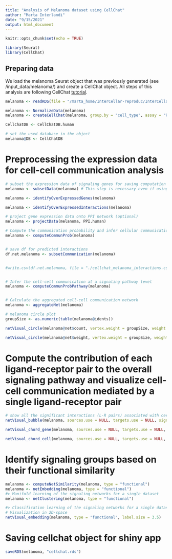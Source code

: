```yaml
---
title: "Analysis of Melanoma dataset using CellChat"
author: "Marta Interlandi"
date: "9/15/2021"
output: html_document
---
```


```r
knitr::opts_chunk$set(echo = TRUE)

```

```r
library(Seurat) 
library(CellChat)
```

## Preparing data

We load the melanoma Seurat object that was previously generated (see /input_data/melanoma/) and create a CellChat object. All steps of this analysis are following CellChat [tutorial](https://htmlpreview.github.io/?https://github.com/sqjin/CellChat/blob/master/tutorial/CellChat-vignette.html).

```r
melanoma <- readRDS(file = "/marta_home/InterCellar-reproduc/InterCellar-reproducibility/input_data/melanoma/melanoma_seuobj.rds")

melanoma <- NormalizeData(melanoma)
melanoma <- createCellChat(melanoma, group.by = "cell_type", assay = "RNA")

CellChatDB <- CellChatDB.human 

# set the used database in the object
melanoma@DB <- CellChatDB

```

# Preprocessing the expression data for cell-cell communication analysis


```r
# subset the expression data of signaling genes for saving computation cost
melanoma <- subsetData(melanoma) # This step is necessary even if using the whole database

melanoma <- identifyOverExpressedGenes(melanoma)

melanoma <- identifyOverExpressedInteractions(melanoma)

# project gene expression data onto PPI network (optional)
melanoma <- projectData(melanoma, PPI.human)

# Compute the communication probability and infer cellular communication network
melanoma <- computeCommunProb(melanoma)


# save df for predicted interactions
df.net.melanoma <- subsetCommunication(melanoma)


#write.csv(df.net.melanoma, file = "./cellchat_melanoma_interactions.csv", quote = F)


# Infer the cell-cell communication at a signaling pathway level
melanoma <- computeCommunProbPathway(melanoma)


# Calculate the aggregated cell-cell communication network
melanoma <- aggregateNet(melanoma)


```


```r
# melanoma circle plot
groupSize <- as.numeric(table(melanoma@idents))

netVisual_circle(melanoma@net$count, vertex.weight = groupSize, weight.scale = T, label.edge= T, title.name = "Number of interactions", edge.label.cex = 0.5)
```

```r
netVisual_circle(melanoma@net$weight, vertex.weight = groupSize, weight.scale = T, label.edge= T, title.name = "Interaction weights/strength", edge.label.cex = 0.5)
```



# Compute the contribution of each ligand-receptor pair to the overall signaling pathway and visualize cell-cell communication mediated by a single ligand-receptor pair

```r
# show all the significant interactions (L-R pairs) associated with certain signaling pathways
netVisual_bubble(melanoma, sources.use = NULL, targets.use = NULL, signaling = c("TGFb"), remove.isolate = FALSE, font.size = 20)
```

```r
netVisual_chord_gene(melanoma, sources.use = NULL, targets.use = NULL, signaling = c("TGFb", "BMP", "GDF", "ACTIVIN"), lab.cex = 1)

```

```r
netVisual_chord_cell(melanoma, sources.use = NULL, targets.use = NULL, signaling = c("TGFb", "BMP", "GDF", "ACTIVIN"))

```



# Identify signaling groups based on their functional similarity

```r
melanoma <- computeNetSimilarity(melanoma, type = "functional")
melanoma <- netEmbedding(melanoma, type = "functional")
#> Manifold learning of the signaling networks for a single dataset
melanoma <- netClustering(melanoma, type = "functional") 

#> Classification learning of the signaling networks for a single dataset
# Visualization in 2D-space
netVisual_embedding(melanoma, type = "functional", label.size = 3.5)


```



# Saving cellchat object for shiny app

```r

saveRDS(melanoma, "cellchat.rds")


```

